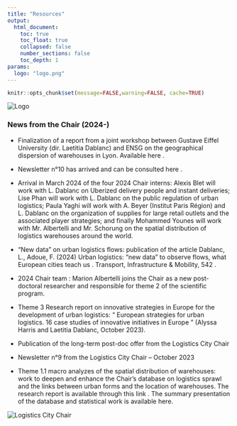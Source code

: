 ```yaml
---
title: "Resources"
output:
  html_document:
    toc: true
    toc_float: true
    collapsed: false
    number_sections: false
    toc_depth: 1
params:
  logo: "logo.png"
---
```


```r
knitr::opts_chunk$set(message=FALSE,warning=FALSE, cache=TRUE)
```

::: toc-header
<img src="images/logo.png" alt="Logo"/>
:::

### News from the Chair (2024-)

-   Finalization of a report from a joint workshop between Gustave Eiffel University (dir. Laetitia Dablanc) and ENSG on the geographical dispersion of warehouses in Lyon. Available here .

-   Newsletter n°10 has arrived and can be consulted here .

-   Arrival in March 2024 of the four 2024 Chair interns: Alexis Blet will work with L. Dablanc on Uberized delivery people and instant deliveries; Lise Phan will work with L. Dablanc on the public regulation of urban logistics; Paula Yaghi will work with A. Beyer (Institut Paris Région) and L. Dablanc on the organization of supplies for large retail outlets and the associated player strategies; and finally Mohammed Younes will work with Mr. Albertelli and Mr. Schorung on the spatial distribution of logistics warehouses around the world.

-   “New data” on urban logistics flows: publication of the article Dablanc, L., Adoue, F. (2024) Urban logistics: “new data” to observe flows, what European cities teach us . Transport, Infrastructure & Mobility, 542 .

-   2024 Chair team : Marion Albertelli joins the Chair as a new post-doctoral researcher and responsible for theme 2 of the scientific program.

-   Theme 3 Research report on innovative strategies in Europe for the development of urban logistics: “ European strategies for urban logistics. 16 case studies of innovative initiatives in Europe ” (Alyssa Harris and Laetitia Dablanc, October 2023).

-   Publication of the long-term post-doc offer from the Logistics City Chair

-   Newsletter n°9 from the Logistics City Chair – October 2023

-   Theme 1.1 macro analyzes of the spatial distribution of warehouses: work to deepen and enhance the Chair's database on logistics sprawl and the links between urban forms and the location of warehouses. The research report is available through this link . The summary presentation of the database and statistical work is available here.

::: bottom-banner
<img src="images/bottom-banner.png" alt="Logistics City Chair"/>
:::
